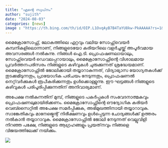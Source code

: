 ```yaml
---
title: "എന്റെ സ്വപ്‌നം"
author: "sujith"
date: "2024-08-03"
categories: [news]
image : "https://th.bing.com/th/id/OIP.L1OvqAyB7B4TaYU8kw-PkAAAAA?rs=1&pid=ImgDetMain"
---
```


മൈക്രോസോഫ്റ്റ്, ലോകത്തിലെ ഏറ്റവും വലിയ സോഫ്റ്റ്‌വെയർ കമ്പനികളിലൊന്നാണ്, നിങ്ങളുടെയോ കരിയറിലെ വളർച്ചയ്ക്ക് അപൂർവമായ അവസരങ്ങൾ നൽകുന്നു. നിങ്ങൾ ഐ.ടി. പ്രൊഫഷണലായാലും, സോഫ്റ്റ്‌വെയർ ഡെവലപ്പറായാലും, മൈക്രോസോഫ്റ്റിന്റെ വിശാലമായ പ്രവർത്തനപരിസരം നിങ്ങളുടെ കഴിവുകൾ ചുരുക്കുന്നത് ശ്രദ്ധേയമാണ്. മൈക്രോസോഫ്റ്റിൽ ജോലിക്കായി തയ്യാറാകുന്നത്, വിദ്യാഭ്യാസ യോഗ്യതകൾക്ക് തുടക്കമിടുന്നതും, പ്രായോഗിക പരിചയം നേടുന്നതും, പ്രൊഫഷണൽ നെറ്റ്‌വർക്കുകൾ രൂപീകരിക്കുന്നതും ഉൾക്കൊള്ളുന്നു. ഈ ഘട്ടങ്ങൾ നിങ്ങളുടെ കഴിവുകൾ പരിപൂരിപ്പിക്കുന്നതിന് അനിവാര്യമാണ്.

അപേക്ഷ നൽകുന്നതിന് മുമ്പ്, നിങ്ങളുടെ പകർപ്പുകൾ സംവേദനാത്മകവും പ്രൊഫഷണലുമായിരിക്കണം. മൈക്രോസോഫ്റ്റിന്റെ ഔദ്യോഗിക കരിയർ വെബ്സൈറ്റിൽ അപേക്ഷ സമർപ്പിക്കുക, അഭിമുഖത്തിനായി തയ്യാറാവുക. സാങ്കേതികവും മാനേജ്മെന്റ് നിരീക്ഷണവും ഉൾപ്പെടുന്ന ചോദ്യങ്ങൾക്ക് ഉത്തരം നൽകാൻ തയ്യാറാവുക. മൈക്രോസോഫ്റ്റിൽ ജോലി നേടുന്നത് വെല്ലുവിളി നിറഞ്ഞ പക്ഷേ, നിങ്ങളുടെ ആഗ്രഹങ്ങളും പ്രയത്‌നവും നിങ്ങളെ വിജയത്തിലേക്ക് നയിക്കും.







![](https://blogs.microsoft.com/wp-content/uploads/2012/08/8867.Microsoft_5F00_Logo_2D00_for_2D00_screen.jpg)


